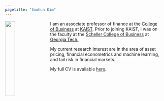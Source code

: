 ```yaml
---
pagetitle: "Soohun Kim"
---
```


<link rel="stylesheet" href="styles.css" type="text/css">

<img src="img/IMG_2900-2.jpg" style="width:25%; border:0px solid; margin-right: 20px" align="left">

I am an associate professor of finance at the [College of Business](https://www.business.kaist.edu/) at [KAIST](https://www.kaist.ac.kr/en/). Prior to joining KAIST, I was on the faculty at the [Scheller College of Business](https://www.scheller.gatech.edu/) at [Georgia Tech.](https://www.gatech.edu)

<!-- Prior to joining Wash U - Olin, I was on the faculty at the [Mendoza College of Business](https://mendoza.nd.edu/) at the [University of Notre Dame](https://www.nd.edu/). I have also held visiting appointments at the [Booth School of Business](https://www.chicagobooth.edu/) at the [University of Chicago](https://www.uchicago.edu/). I obtained my PhD in finance from the [Kellogg School of Management](https://www.kellogg.northwestern.edu/) at [Northwestern University](https://www.northwestern.edu/) in 2015.   -->

My current research interest are in the area of asset pricing, financial econometrics and machine learning, and tail risk in financial markets.

My full CV is available [here](cv_soohunkim_20231124.pdf).